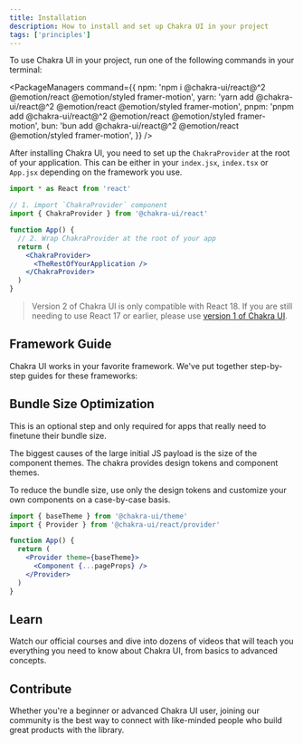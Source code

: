 ```yaml
---
title: Installation
description: How to install and set up Chakra UI in your project
tags: ['principles']
---
```


To use Chakra UI in your project, run one of the following commands in your
terminal:

<PackageManagers
  command={{
    npm: 'npm i @chakra-ui/react@^2 @emotion/react @emotion/styled framer-motion',
    yarn: 'yarn add @chakra-ui/react@^2 @emotion/react @emotion/styled framer-motion',
    pnpm: 'pnpm add @chakra-ui/react@^2 @emotion/react @emotion/styled framer-motion',
    bun: 'bun add @chakra-ui/react@^2 @emotion/react @emotion/styled framer-motion',
  }}
/>

After installing Chakra UI, you need to set up the `ChakraProvider` at the root
of your application. This can be either in your `index.jsx`, `index.tsx` or
`App.jsx` depending on the framework you use.

```jsx live=false
import * as React from 'react'

// 1. import `ChakraProvider` component
import { ChakraProvider } from '@chakra-ui/react'

function App() {
  // 2. Wrap ChakraProvider at the root of your app
  return (
    <ChakraProvider>
      <TheRestOfYourApplication />
    </ChakraProvider>
  )
}
```

> Version 2 of Chakra UI is only compatible with React 18. If you are still
> needing to use React 17 or earlier, please use
> [version 1 of Chakra UI](https://v1.chakra-ui.com/guides/first-steps).

## Framework Guide

Chakra UI works in your favorite framework. We've put together step-by-step
guides for these frameworks:

<FrameworkLinks />

## Bundle Size Optimization

This is an optional step and only required for apps that really need to finetune
their bundle size.

The biggest causes of the large initial JS payload is the size of the component
themes. The chakra provides design tokens and component themes.

To reduce the bundle size, use only the design tokens and customize your own
components on a case-by-case basis.

```jsx live=false
import { baseTheme } from '@chakra-ui/theme'
import { Provider } from '@chakra-ui/react/provider'

function App() {
  return (
    <Provider theme={baseTheme}>
      <Component {...pageProps} />
    </Provider>
  )
}
```

## Learn

Watch our official courses and dive into dozens of videos that will teach you
everything you need to know about Chakra UI, from basics to advanced concepts.

<FeaturesCourses />

## Contribute

Whether you're a beginner or advanced Chakra UI user, joining our community is
the best way to connect with like-minded people who build great products with
the library.

<JoinCommunityCards />
